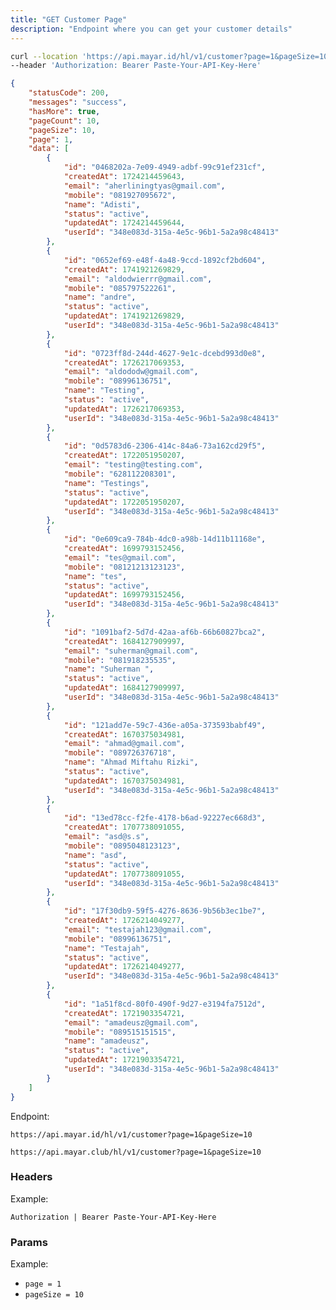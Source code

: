 ```yaml
---
title: "GET Customer Page"
description: "Endpoint where you can get your customer details"
---
```


<RequestExample>

```bash Request Example
curl --location 'https://api.mayar.id/hl/v1/customer?page=1&pageSize=10' \
--header 'Authorization: Bearer Paste-Your-API-Key-Here'
```

</RequestExample>

<ResponseExample>

```json Response Example 200
{
    "statusCode": 200,
    "messages": "success",
    "hasMore": true,
    "pageCount": 10,
    "pageSize": 10,
    "page": 1,
    "data": [
        {
            "id": "0468202a-7e09-4949-adbf-99c91ef231cf",
            "createdAt": 1724214459643,
            "email": "aherliningtyas@gmail.com",
            "mobile": "081927095672",
            "name": "Adisti",
            "status": "active",
            "updatedAt": 1724214459644,
            "userId": "348e083d-315a-4e5c-96b1-5a2a98c48413"
        },
        {
            "id": "0652ef69-e48f-4a48-9ccd-1892cf2bd604",
            "createdAt": 1741921269829,
            "email": "aldodwierrr@gmail.com",
            "mobile": "085797522261",
            "name": "andre",
            "status": "active",
            "updatedAt": 1741921269829,
            "userId": "348e083d-315a-4e5c-96b1-5a2a98c48413"
        },
        {
            "id": "0723ff8d-244d-4627-9e1c-dcebd993d0e8",
            "createdAt": 1726217069353,
            "email": "aldododw@gmail.com",
            "mobile": "08996136751",
            "name": "Testing",
            "status": "active",
            "updatedAt": 1726217069353,
            "userId": "348e083d-315a-4e5c-96b1-5a2a98c48413"
        },
        {
            "id": "0d5783d6-2306-414c-84a6-73a162cd29f5",
            "createdAt": 1722051950207,
            "email": "testing@testing.com",
            "mobile": "628112208301",
            "name": "Testings",
            "status": "active",
            "updatedAt": 1722051950207,
            "userId": "348e083d-315a-4e5c-96b1-5a2a98c48413"
        },
        {
            "id": "0e609ca9-784b-4dc0-a98b-14d11b11168e",
            "createdAt": 1699793152456,
            "email": "tes@gmail.com",
            "mobile": "08121213123123",
            "name": "tes",
            "status": "active",
            "updatedAt": 1699793152456,
            "userId": "348e083d-315a-4e5c-96b1-5a2a98c48413"
        },
        {
            "id": "1091baf2-5d7d-42aa-af6b-66b60827bca2",
            "createdAt": 1684127909997,
            "email": "suherman@gmail.com",
            "mobile": "081918235535",
            "name": "Suherman ",
            "status": "active",
            "updatedAt": 1684127909997,
            "userId": "348e083d-315a-4e5c-96b1-5a2a98c48413"
        },
        {
            "id": "121add7e-59c7-436e-a05a-373593babf49",
            "createdAt": 1670375034981,
            "email": "ahmad@gmail.com",
            "mobile": "089726376718",
            "name": "Ahmad Miftahu Rizki",
            "status": "active",
            "updatedAt": 1670375034981,
            "userId": "348e083d-315a-4e5c-96b1-5a2a98c48413"
        },
        {
            "id": "13ed78cc-f2fe-4178-b6ad-92227ec668d3",
            "createdAt": 1707738091055,
            "email": "asd@s.s",
            "mobile": "0895048123123",
            "name": "asd",
            "status": "active",
            "updatedAt": 1707738091055,
            "userId": "348e083d-315a-4e5c-96b1-5a2a98c48413"
        },
        {
            "id": "17f30db9-59f5-4276-8636-9b56b3ec1be7",
            "createdAt": 1726214049277,
            "email": "testajah123@gmail.com",
            "mobile": "08996136751",
            "name": "Testajah",
            "status": "active",
            "updatedAt": 1726214049277,
            "userId": "348e083d-315a-4e5c-96b1-5a2a98c48413"
        },
        {
            "id": "1a51f8cd-80f0-490f-9d27-e3194fa7512d",
            "createdAt": 1721903354721,
            "email": "amadeusz@gmail.com",
            "mobile": "089515151515",
            "name": "amadeusz",
            "status": "active",
            "updatedAt": 1721903354721,
            "userId": "348e083d-315a-4e5c-96b1-5a2a98c48413"
        }
    ]
}
```

</ResponseExample>

Endpoint:

<CodeGroup>

```Production Production
https://api.mayar.id/hl/v1/customer?page=1&pageSize=10
```


```Sandbox Sandbox
https://api.mayar.club/hl/v1/customer?page=1&pageSize=10
```

</CodeGroup>

### Headers

<ResponseField name="Authorization" type="string" required>
  Example:

  `Authorization | Bearer Paste-Your-API-Key-Here`
</ResponseField>

### Params

<ParamField path="param" type="string" required>
  Example:

  - `page = 1`
  - `pageSize = 10`
</ParamField>